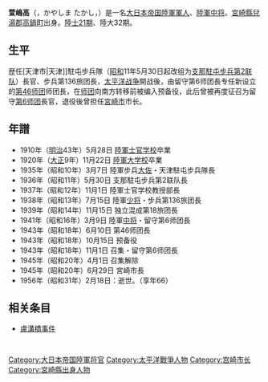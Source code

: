 {{Infobox officeholder
|name =萱嶋 高
|image =
|image_size = 200
|caption =
| office    =  [[File:Flag_of_Miyazaki,_Miyazaki.svg|22px]]第8任[[宮崎縣|宮崎縣]][[宮崎市|宮崎市]]市長
| term_start= 1945年6月29日
| term_end = 1945年12月8日
| predecessor ={{link-ja|和田一次|和田一次}}
| successor = {{link-ja|二見甚鄉|二見甚郷}}
|birth_date={{birth date|1889|4|18}}
|birth_place ={{EOJ}}[[宮崎縣|宮崎縣]][[兒湯郡|兒湯郡]][[高鍋町|高鍋町]]
| death_date = {{Death date and age|1956|2|18|1889|4|18}}
|death_place =
|placeofburial =
|party = 
|nationality = {{JPN}}
|allegiance =
|alma_mater = [[陆军大学校|陆军大学校]]
|branch = [[image:War_flag_of_the_Imperial_Japanese_Army.svg|20px]] [[大日本帝国陆军|大日本帝国陆军]]
|rank =[[File:Japan-army-1938-1945_17-1-.gif|25px]] [[陆军中将|陆军中将]]
|serviceyears= 1909年-1945年
|unit ={{plainlist |
*天津駐屯步兵隊
*{{link-ja|支那駐屯步兵第2联队|支那駐屯歩兵第2連隊}}
*步兵第136旅團
*独立混成第18旅團
*留守第6師團
*[[第46師團_(日本陸軍)|第46師團]]
}}
|commands ={{plainlist |
*步兵第136旅團長
*独立混成第18旅團長
*留守第6師團長
*第46師團長}}
|battles =[[日中战争|日中战争]]<br>[[太平洋戰爭|太平洋戰爭]]
|awards = 
|signature =
}}

'''萱嶋高'''（{{lang-ja|萱嶋 高}}，かやしま たかし，{{bd|1889年|4月18日|1956年|2月18日}}）是一名[[大日本帝国陸軍|大日本帝国陸軍]][[軍人|軍人]]、[[陸軍|陸軍]][[中将|中将]]。[[宮崎縣|宮崎縣]][[兒湯郡|兒湯郡]][[高鍋町|高鍋町]]出身。[[陆军士官学校毕业生列表_(日本)#21.E6.9C.9F|陸士21期]]、陸大32期。

==生平==
歴任[天津市|天津]]駐屯步兵隊（[[昭和|昭和]]11年5月30日起改组为[[支那駐屯步兵第2联队|支那駐屯步兵第2联队]]）長官、步兵第136旅团長，[[太平洋战争|太平洋战争]]開战後，由留守第6师团長专任新设立的[[第46师团_(日本陆军)|第46师团]]师团長，在[[师团|师团]]向南方转移前被编入预备役，此后曾被再度征召为留守[[第6师团_(日本陆军)|第6师团]]長官，退役後曾担任[[宮崎市|宮崎市]]市长。

== 年譜 ==
*1910年（[[明治|明治]]43年）5月28日 [[日本陆军士官学校|陸軍士官学校]]卒業
*1920年（[[大正|大正]]9年）11月22日 [[陸軍大学校|陸軍大学校]]卒業
*1935年（昭和10年）3月7日 陸軍步兵[[大佐|大佐]]・天津駐屯步兵隊長
*1936年（昭和11年）5月30日 支那駐屯步兵第2联队長
*1937年（昭和12年）11月1日 陸軍士官学校教授部長
*1938年（昭和13年）7月15日 陸軍[[少将|少将]]・步兵第136旅团長
*1939年（昭和14年）11月15日 独立混成第18旅团長
*1941年（昭和16年）3月9日 陸軍[[中将|中将]]・留守第6师团長
*1943年（昭和18年）6月10日 第46师团長
*1943年（昭和18年）10月15日 预备役
*1943年（昭和18年）11月1日 召集・留守第6师团長
*1945年（昭和20年）4月1日 召集解除
*1945年（昭和20年）6月29日 宮崎市長
*1956年（昭和31年）2月18日：逝世。（享年66）

== 相关条目 ==
*[[盧溝橋事件|盧溝橋事件]]

{{start box}}
{{s-off}}
  {{Succession box
    | title  = [[file:Flag_of_Miyazaki,_Miyazaki.svg|22x20px]] [[宮崎市#歴代市長|宮崎市長]]
    | years  = 第8代：1945
    | before = [[和田一次|和田一次]]
    | after  = [[二見甚郷|二見甚郷]]
  }}
{{end box}}

{{DEFAULTSORT:Kayashima Takashi}}
[[Category:大日本帝国陸軍将官|Category:大日本帝国陸軍将官]]
[[Category:太平洋戰爭人物|Category:太平洋戰爭人物]]
[[Category:宫崎市长|Category:宫崎市长]]
[[Category:宮崎縣出身人物|Category:宮崎縣出身人物]]